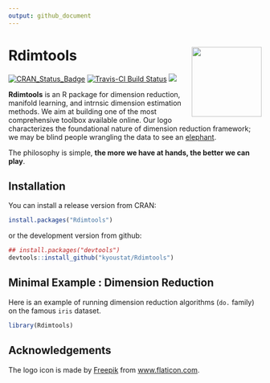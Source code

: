 ```yaml
---
output: github_document
---
```


<!-- README.md is generated from README.Rmd. Please edit that file -->

# Rdimtools <a href='https://kyoustat.com/Rdimtools'><img src='man/figures/logo.png' align="right" height="139" /></a>

<!-- badges: start -->
[![CRAN_Status_Badge](http://www.r-pkg.org/badges/version/Rdimtools?color=green)](https://cran.r-project.org/package=Rdimtools)
[![Travis-CI Build Status](https://travis-ci.org/kyoustat/Rdimtools.svg?branch=master)](https://travis-ci.org/kyoustat/Rdimtools)
[![](https://cranlogs.r-pkg.org/badges/Rdimtools)](https://cran.r-project.org/package=Rdimtools)
<!-- badges: end -->

**Rdimtools** is an R package for dimension reduction, manifold learning, and intrnsic dimension estimation methods. We aim at building one of the most comprehensive toolbox available online. Our logo characterizes the foundational nature of dimension reduction framework; we may be 
blind people wrangling the data to see an [elephant](https://en.wikipedia.org/wiki/Blind_men_and_an_elephant). 

The philosophy is simple, **the more we have at hands, the better we can play**.

## Installation

You can install a release version from CRAN:
```r
install.packages("Rdimtools")
```

or the development version from github:
```r
## install.packages("devtools")
devtools::install_github("kyoustat/Rdimtools")
```

## Minimal Example : Dimension Reduction

Here is an example of running dimension reduction algorithms (`do.` family) on the famous `iris` dataset.

```r
library(Rdimtools)
```

## Acknowledgements

The logo icon is made by [Freepik](http://www.flaticon.com/authors/freepik) from [www.flaticon.com](http://www.flaticon.com).
